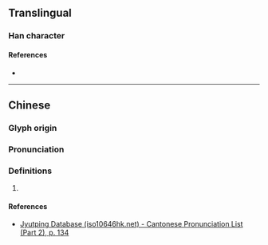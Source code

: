 {{character info/new}}
==Translingual==

===Han character===
{{Han char|rn=76|rad=欠|as=04|sn=8|four=|canj=ONNO,XONNO|ids=⿰今欠}}

====References====
* {{Han ref|kx=0566.150|dkj=16019|dj=0955.030|hdz=32136.030|uh=6B26|ud=27430}}

----

==Chinese==
{{zh-forms}}

===Glyph origin===
{{Han etym}}

===Pronunciation===
{{zh-pron
|m=qiān
|c=him1
|mc=y
|oc=y
|cat=
}}

===Definitions===
{{zh-hanzi}}

# {{rfdef|zh}}

====References====
* [http://www.iso10646hk.net/jp/document/download.jsp Jyutping Database (iso10646hk.net) - Cantonese Pronunciation List (Part 2), p. 134]